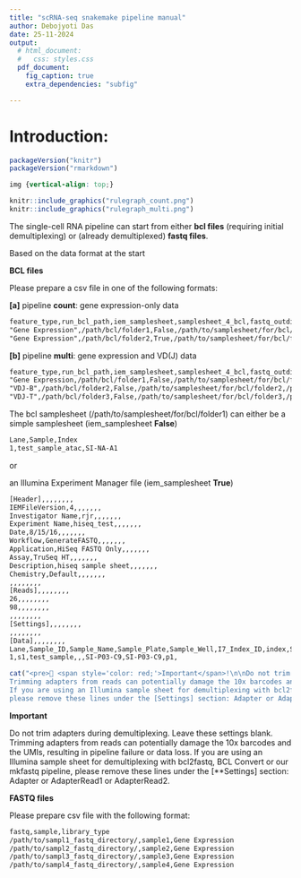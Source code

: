 ```yaml
---
title: "scRNA-seq snakemake pipeline manual"
author: Debojyoti Das
date: 25-11-2024
output:
  # html_document:
  #   css: styles.css
  pdf_document:
    fig_caption: true
    extra_dependencies: "subfig"

---
```


# Introduction:
```r
packageVersion("knitr")
packageVersion("rmarkdown")
```

```css
img {vertical-align: top;}
```

```r
knitr::include_graphics("rulegraph_count.png")
knitr::include_graphics("rulegraph_multi.png")
```




The single-cell RNA pipeline can start from either **bcl files** (requiring initial demultiplexing) or (already demultiplexed) **fastq files**.

Based on the data format at the start

**BCL files**

Please prepare a csv file in one of the following formats:

**[a]** pipeline **count**: gene expression-only data 
```txt
feature_type,run_bcl_path,iem_samplesheet,samplesheet_4_bcl,fastq_outdirectory,bcl_run_index
"Gene Expression",/path/bcl/folder1,False,/path/to/samplesheet/for/bcl/folder1,/path/to/fastq/output/dir1,run1
"Gene Expression",/path/bcl/folder2,True,/path/to/samplesheet/for/bcl/folder2,/path/to/fastq/output/dir2,run2
```

**[b]** pipeline **multi**: gene expression and VD(J) data
```txt
feature_type,run_bcl_path,iem_samplesheet,samplesheet_4_bcl,fastq_outdirectory,bcl_run_index
"Gene Expression,/path/bcl/folder1,False,/path/to/samplesheet/for/bcl/folder1,/path/to/fastq/output/dir1,run1
"VDJ-B",/path/bcl/folder2,False,/path/to/samplesheet/for/bcl/folder2,/path/to/fastq/output/vdj_bcell,runbcell
"VDJ-T",/path/bcl/folder3,False,/path/to/samplesheet/for/bcl/folder3,/path/to/fastq/output/vdj_tcell,runtcell
```

The bcl samplesheet (/path/to/samplesheet/for/bcl/folder1) can either be a simple samplesheet (iem_samplesheet **False**)

```txt
Lane,Sample,Index
1,test_sample_atac,SI-NA-A1
```
or 

an Illumina Experiment Manager file (iem_samplesheet **True**)
```txt
[Header],,,,,,,,
IEMFileVersion,4,,,,,,,
Investigator Name,rjr,,,,,,,
Experiment Name,hiseq_test,,,,,,,
Date,8/15/16,,,,,,,
Workflow,GenerateFASTQ,,,,,,,
Application,HiSeq FASTQ Only,,,,,,,
Assay,TruSeq HT,,,,,,,
Description,hiseq sample sheet,,,,,,,
Chemistry,Default,,,,,,,
,,,,,,,,
[Reads],,,,,,,,
26,,,,,,,,
98,,,,,,,,
,,,,,,,,
[Settings],,,,,,,,
,,,,,,,,
[Data],,,,,,,,
Lane,Sample_ID,Sample_Name,Sample_Plate,Sample_Well,I7_Index_ID,index,Sample_Project,Description
1,s1,test_sample,,,SI-P03-C9,SI-P03-C9,p1,
```

```r
cat("<pre>🚨 <span style='color: red;'>Important</span>!\n\nDo not trim adapters during demultiplexing. Leave these settings blank.
Trimming adapters from reads can potentially damage the 10x barcodes and the UMIs, resulting in pipeline failure or data loss.
If you are using an Illumina sample sheet for demultiplexing with bcl2fastq, BCL Convert or our mkfastq pipeline,
please remove these lines under the [Settings] section: Adapter or AdapterRead1 or AdapterRead2.</pre>")
```

**Important**

Do not trim adapters during demultiplexing. Leave these settings blank.
Trimming adapters from reads can potentially damage the 10x barcodes and the UMIs, resulting in pipeline failure or data loss.
If you are using an Illumina sample sheet for demultiplexing with bcl2fastq, BCL Convert or our mkfastq pipeline,
please remove these lines under the [**Settings] section: Adapter or AdapterRead1 or AdapterRead2.

**FASTQ files**

Please prepare csv file with the following format:

```txt
fastq,sample,library_type
/path/to/sampl1_fastq_directory/,sample1,Gene Expression
/path/to/sampl2_fastq_directory/,sample2,Gene Expression
/path/to/sampl3_fastq_directory/,sample3,Gene Expression
/path/to/sampl4_fastq_directory/,sample4,Gene Expression
```
